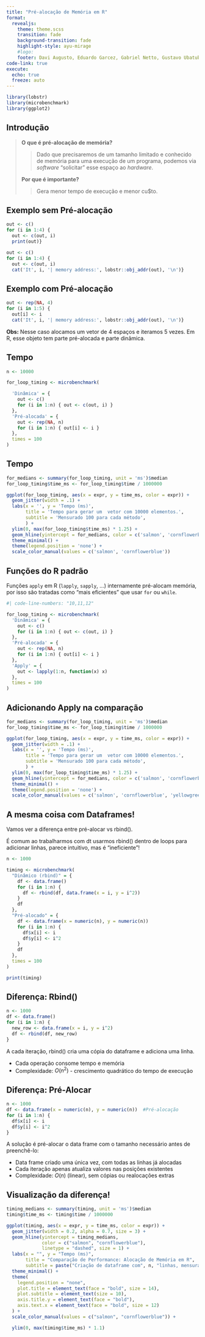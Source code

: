 ```yaml
---
title: "Pré-alocação de Memória em R"
format:
  revealjs:
    theme: theme.scss
    transition: fade
    background-transition: fade
    highlight-style: ayu-mirage
    #logo:
    footer: Davi Augusto, Eduardo Garcez, Gabriel Netto, Gustavo Ubatuba e João Arend.
code-link: true
execute:
  echo: true
  freeze: auto
---
```


```r

library(lobstr)
library(microbenchmark)
library(ggplot2)
```
## Introdução

> **O que é pré-alocação de memória?**
>
> > Dado que precisaremos de um tamanho limitado e conhecido de memória para uma execução de um programa, podemos via _software_ "solicitar" esse espaço ao _hardware_.
>
> **Por que é importante?**
>
>> Gera menor tempo de execução e menor cu$to.

## Exemplo sem Pré-alocação
```r
out <- c()
for (i in 1:4) {
  out <- c(out, i)
  print(out)}
```

```r
out <- c()
for (i in 1:4) {
  out <- c(out, i)
  cat('It', i, '| memory address:', lobstr::obj_addr(out), '\n')}
```

## Exemplo com Pré-alocação
```r
out <- rep(NA, 4)
for (i in 1:5) {
  out[i] <- i
  cat('It', i, '| memory address:', lobstr::obj_addr(out), '\n')}
```

**Obs:** Nesse caso alocamos um vetor de 4 espaços e iteramos 5 vezes.
Em R, esse objeto tem parte pré-alocada e parte dinâmica.

## Tempo
```r
n <- 10000

for_loop_timing <- microbenchmark(

  'Dinâmica' = {
    out <- c()
    for (i in 1:n) { out <- c(out, i) }
  },
  'Pré-alocada' = {
    out <- rep(NA, n)
    for (i in 1:n) { out[i] <- i }
  },
  times = 100
)

```

## Tempo
```r

for_medians <- summary(for_loop_timing, unit = 'ms')$median
for_loop_timing$time_ms <- for_loop_timing$time / 1000000

ggplot(for_loop_timing, aes(x = expr, y = time_ms, color = expr)) +
  geom_jitter(width = .1) +
  labs(x = '', y = 'Tempo (ms)',
       title = 'Tempo para gerar um  vetor com 10000 elementos.',
       subtitle = 'Mensurado 100 para cada método',
       ) +
  ylim(0, max(for_loop_timing$time_ms) * 1.25) +
  geom_hline(yintercept = for_medians, color = c('salmon', 'cornflowerblue')) +
  theme_minimal() +
  theme(legend.position = 'none') +
  scale_color_manual(values = c('salmon', 'cornflowerblue'))

```

## Funções do R padrão
Funções `apply` em R (`lapply`, `sapply`, ...) internamente pré-alocam memória, por isso são tratadas como "mais eficientes" que usar `for` ou `while`.

```r
#| code-line-numbers: "10,11,12"

for_loop_timing <- microbenchmark(
  'Dinâmica' = {
    out <- c()
    for (i in 1:n) { out <- c(out, i) }
  },
  'Pré-alocada' = {
    out <- rep(NA, n)
    for (i in 1:n) { out[i] <- i }
  },
  'Apply' = {
    out <- lapply(1:n, function(x) x)
  },
  times = 100
)

```

## Adicionando Apply na comparação
```r

for_medians <- summary(for_loop_timing, unit = 'ms')$median
for_loop_timing$time_ms <- for_loop_timing$time / 1000000

ggplot(for_loop_timing, aes(x = expr, y = time_ms, color = expr)) +
  geom_jitter(width = .1) +
  labs(x = '', y = 'Tempo (ms)',
       title = 'Tempo para gerar um  vetor com 10000 elementos.',
       subtitle = 'Mensurado 100 para cada método',
       ) +
  ylim(0, max(for_loop_timing$time_ms) * 1.25) +
  geom_hline(yintercept = for_medians, color = c('salmon', 'cornflowerblue', 'yellowgreen')) +
  theme_minimal() +
  theme(legend.position = 'none') +
  scale_color_manual(values = c('salmon', 'cornflowerblue', 'yellowgreen'))
```

## A mesma coisa com Dataframes!
Vamos ver a diferença entre pré-alocar vs rbind().

É comum ao trabalharmos com dt usarmos rbind() dentro de loops para adicionar linhas, parece intuitivo, mas é "ineficiente"!

```r
n <- 1000

timing <- microbenchmark(
  "Dinâmico (rbind)" = {
    df <- data.frame()
    for (i in 1:n) {
      df <- rbind(df, data.frame(x = i, y = i^2))
    }
    df
  },
  "Pré-alocado" = {
    df <- data.frame(x = numeric(n), y = numeric(n))
    for (i in 1:n) {
      df$x[i] <- i
      df$y[i] <- i^2
    }
    df
  },
  times = 100
)

print(timing)
```


## Diferença: Rbind()
```r
n <- 1000
df <- data.frame()
for (i in 1:n) {
  new_row <- data.frame(x = i, y = i^2)
  df <- rbind(df, new_row)
}
```

A cada iteração, rbind() cria uma cópia do dataframe e adiciona uma linha.

- Cada operação consome tempo e memória
- Complexidade: $O(n^2)$ - crescimento quadrático do tempo de execução

## Diferença: Pré-Alocar
```r
n <- 1000
df <- data.frame(x = numeric(n), y = numeric(n))  #Pré-alocação
for (i in 1:n) {
  df$x[i] <- i
  df$y[i] <- i^2
}
```

A solução é pré-alocar o data frame com o tamanho necessário antes de preenchê-lo:

- Data frame criado uma única vez, com todas as linhas já alocadas
- Cada iteração apenas atualiza valores nas posições existentes
- Complexidade: $O(n)$ (linear), sem cópias ou realocações extras

## Visualização da diferença!

```r

timing_medians <- summary(timing, unit = 'ms')$median
timing$time_ms <- timing$time / 1000000

ggplot(timing, aes(x = expr, y = time_ms, color = expr)) +
  geom_jitter(width = 0.2, alpha = 0.7, size = 3) +
  geom_hline(yintercept = timing_medians,
             color = c("salmon", "cornflowerblue"),
             linetype = "dashed", size = 1) +
  labs(x = "", y = "Tempo (ms)",
       title = "Comparação de Performance: Alocação de Memória em R",
       subtitle = paste("Criação de dataframe com", n, "linhas, mensurado", length(timing$time)/2, "vezes para cada método")) +
  theme_minimal() +
  theme(
    legend.position = "none",
    plot.title = element_text(face = "bold", size = 14),
    plot.subtitle = element_text(size = 10),
    axis.title.y = element_text(face = "bold"),
    axis.text.x = element_text(face = "bold", size = 12)
  ) +
  scale_color_manual(values = c("salmon", "cornflowerblue")) +

  ylim(0, max(timing$time_ms) * 1.1)
```
